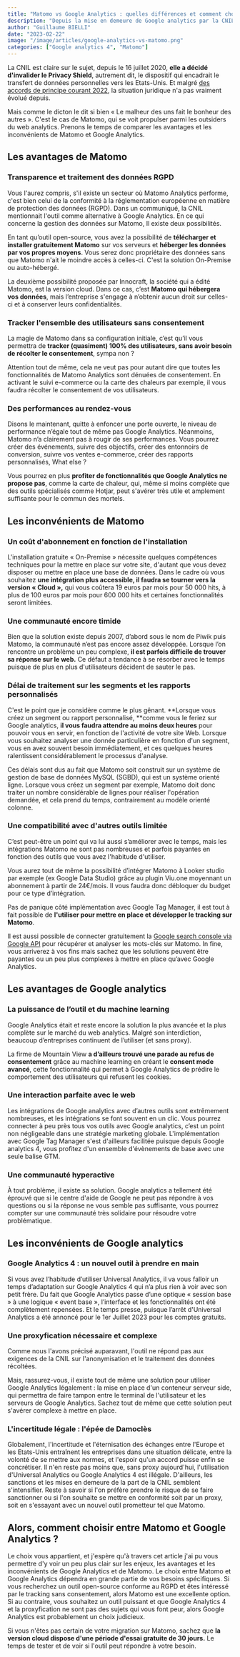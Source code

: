 ```yaml
---
title: "Matomo vs Google Analytics : quelles différences et comment choisir ?"
description: "Depuis la mise en demeure de Google analytics par la CNIL, des alternatives fleurissent dans le monde du web analytics, comme par exemple Matomo, l'outil RGPD compliant par excellence."
author: "Guillaume BIELLI"
date: "2023-02-22"
image: "/image/articles/google-analytics-vs-matomo.png"
categories: ["Google analytics 4", "Matomo"]
---
```


La CNIL est claire sur le sujet, depuis le 16 juillet 2020, **elle a décidé d'invalider le Privacy Shield**, autrement dit, le dispositif qui encadrait le transfert de données personnelles vers les Etats-Unis. Et malgré [des accords de principe courant 2022](https://noyb.eu/fr/6-mois-daccord-de-principe-laccord-entre-lue-et-les-etats-unis-na-toujours-pas-ete-conclu), la situation juridique n'a pas vraiment évolué depuis.

Mais comme le dicton le dit si bien « Le malheur des uns fait le bonheur des autres ». C'est le cas de Matomo, qui se voit propulser parmi les outsiders du web analytics. Prenons le temps de comparer les avantages et les inconvénients de Matomo et Google Analytics.

## Les avantages de Matomo

### Transparence et traitement des données RGPD

Vous l'aurez compris, s'il existe un secteur où Matomo Analytics performe, c'est bien celui de la conformité à la réglementation européenne en matière de protection des données (RGPD). Dans un communiqué, la CNIL mentionnait l'outil comme alternative à Google Analytics. En ce qui concerne la gestion des données sur Matomo, Il existe deux possibilités.

En tant qu’outil open-source, vous avez la possibilité de **télécharger et installer gratuitement Matomo** sur vos serveurs et **héberger les données par vos propres moyens**. Vous serez donc propriétaire des données sans que Matomo n'ait le moindre accès à celles-ci. C'est la solution On-Premise ou auto-hébergé.

La deuxième possibilité proposée par Innocraft, la société qui a édité Matomo, est la version cloud. Dans ce cas, c’est **Matomo qui hébergera vos données**, mais l’entreprise s'engage à n’obtenir aucun droit sur celles-ci et à conserver leurs confidentialités.

### Tracker l'ensemble des utilisateurs sans consentement

La magie de Matomo dans sa configuration initiale, c’est qu’il vous permettra de **tracker (quasiment) 100% des utilisateurs, sans avoir besoin de récolter le consentement**, sympa non ?

Attention tout de même, cela ne veut pas pour autant dire que toutes les fonctionnalités de Matomo Analytics sont dénuées de consentement. En activant le suivi e-commerce ou la carte des chaleurs par exemple, il vous faudra récolter le consentement de vos utilisateurs.

### Des performances au rendez-vous

Disons le maintenant, quitte à enfoncer une porte ouverte, le niveau de performance n’égale tout de même pas Google Analytics. Néanmoins, Matomo n’a clairement pas à rougir de ses performances. Vous pourrez créer des événements, suivre des objectifs, créer des entonnoirs de conversion, suivre vos ventes e-commerce, créer des rapports personnalisés, What else ?

Vous pourrez en plus **profiter de fonctionnalités que Google Analytics ne propose pas**, comme la carte de chaleur, qui, même si moins complète que des outils spécialisés comme Hotjar, peut s'avérer très utile et amplement suffisante pour le commun des mortels.

## Les inconvénients de Matomo

### Un coût d'abonnement en fonction de l'installation

L'installation gratuite « On-Premise » nécessite quelques compétences techniques pour la mettre en place sur votre site, d'autant que vous devez disposer ou mettre en place une base de données. Dans le cadre où vous souhaitez **une intégration plus accessible, il faudra se tourner vers la version « Cloud »,** qui vous coûtera 19 euros par mois pour 50 000 hits, à plus de 100 euros par mois pour 600 000 hits et certaines fonctionnalités seront limitées.

### Une communauté encore timide

Bien que la solution existe depuis 2007, d’abord sous le nom de Piwik puis Matomo, la communauté n’est pas encore assez développée. Lorsque l’on rencontre un problème un peu complexe, **il est parfois difficile de trouver sa réponse sur le web.** Ce défaut a tendance à se résorber avec le temps puisque de plus en plus d'utilisateurs décident de sauter le pas.

### Délai de traitement sur les segments et les rapports personnalisés

C'est le point que je considère comme le plus gênant. **Lorsque vous créez un segment ou rapport personnalisé, **comme vous le feriez sur Google analytics, **il vous faudra attendre au moins deux heures** pour pouvoir vous en servir, en fonction de l'activité de votre site Web. Lorsque vous souhaitez analyser une donnée particulière en fonction d'un segment, vous en avez souvent besoin immédiatement, et ces quelques heures ralentissent considérablement le processus d'analyse.

Ces délais sont dus au fait que Matomo soit construit sur un système de gestion de base de données MySQL (SGBD), qui est un système orienté ligne. Lorsque vous créez un segment par exemple, Matomo doit donc traiter un nombre considérable de lignes pour réaliser l'opération demandée, et cela prend du temps, contrairement au modèle orienté colonne.

### Une compatibilité avec d'autres outils limitée

C’est peut-être un point qui va lui aussi s’améliorer avec le temps, mais les intégrations Matomo ne sont pas nombreuses et parfois payantes en fonction des outils que vous avez l'habitude d'utiliser.

Vous aurez tout de même la possibilité d’intégrer Matomo à Looker studio par exemple (ex Google Data Studio) grâce au plugin Viu.one moyennant un abonnement à partir de 24€/mois. Il vous faudra donc débloquer du budget pour ce type d’intégration.

Pas de panique côté implémentation avec Google Tag Manager, il est tout à fait possible de **l'utiliser pour mettre en place et développer le tracking sur Matomo**.

Il est aussi possible de connecter gratuitement la [Google search console via Google API](/blog/connecter-la-google-search-console-a-matomo) pour récupérer et analyser les mots-clés sur Matomo. In fine, vous arriverez à vos fins mais sachez que les solutions peuvent être payantes ou un peu plus complexes à mettre en place qu’avec Google Analytics.

## Les avantages de Google analytics

### La puissance de l’outil et du machine learning

Google Analytics était et reste encore la solution la plus avancée et la plus complète sur le marché du web analytics. Malgré son interdiction, beaucoup d’entreprises continuent de l’utiliser (et sans proxy).

La firme de Mountain View **a d’ailleurs trouvé une parade au refus de consentement** grâce au machine learning en créant le **consent mode avancé**, cette fonctionnalité qui permet à Google Analytics de prédire le comportement des utilisateurs qui refusent les cookies.

### Une interaction parfaite avec le web

Les intégrations de Google analytics avec d’autres outils sont extrêmement nombreuses, et les intégrations se font souvent en un clic. Vous pourrez connecter à peu près tous vos outils avec Google analytics, c’est un point non négligeable dans une stratégie marketing globale. L'implémentation avec Google Tag Manager s'est d'ailleurs facilitée puisque depuis Google analytics 4, vous profitez d'un ensemble d'évènements de base avec une seule balise GTM.

### Une communauté hyperactive

À tout problème, il existe sa solution. Google analytics a tellement été éprouvé que si le centre d'aide de Google ne peut pas répondre à vos questions ou si la réponse ne vous semble pas suffisante, vous pourrez compter sur une communauté très solidaire pour résoudre votre problématique.

## Les inconvénients de Google analytics

### Google Analytics 4 : un nouvel outil à prendre en main

Si vous avez l’habitude d’utiliser Universal Analytics, il va vous falloir un temps d’adaptation sur Google Analytics 4 qui n’a plus rien à voir avec son petit frère. Du fait que Google Analytics passe d’une optique « session base » à une logique « event base », l’interface et les fonctionnalités ont été complètement repensées. Et le temps presse, puisque l’arrêt d'Universal Analytics a été annoncé pour le 1er Juillet 2023 pour les comptes gratuits.

### Une proxyfication nécessaire et complexe

Comme nous l'avons précisé auparavant, l'outil ne répond pas aux exigences de la CNIL sur l'anonymisation et le traitement des données récoltées.

Mais, rassurez-vous, il existe tout de même une solution pour utiliser Google Analytics légalement : la mise en place d'un conteneur serveur side, qui permettra de faire tampon entre le terminal de l'utilisateur et les serveurs de Google Analytics. Sachez tout de même que cette solution peut s'avérer complexe à mettre en place.

### L'incertitude légale : l'épée de Damoclès

Globalement, l'incertitude et l'éternisation des échanges entre l'Europe et les Etats-Unis entraînent les entreprises dans une situation délicate, entre la volonté de se mettre aux normes, et l'espoir qu'un accord puisse enfin se concrétiser. Il n'en reste pas moins que, sans proxy aujourd'hui, l'utilisation d'Universal Analytics ou Google Analytics 4 est illégale. D'ailleurs, les sanctions et les mises en demeure de la part de la CNIL semblent s'intensifier. Reste à savoir si l'on préfère prendre le risque de se faire sanctionner ou si l'on souhaite se mettre en conformité soit par un proxy, soit en s'essayant avec un nouvel outil prometteur tel que Matomo.

## Alors, comment choisir entre Matomo et Google Analytics ?

Le choix vous appartient, et j'espère qu'à travers cet article j'ai pu vous permettre d'y voir un peu plus clair sur les enjeux, les avantages et les inconvénients de Google Analytics et de Matomo. Le choix entre Matomo et Google Analytics dépendra en grande partie de vos besoins spécifiques. Si vous recherchez un outil open-source conforme au RGPD et êtes intéressé par le tracking sans consentement, alors Matomo est une excellente option. Si au contraire, vous souhaitez un outil puissant et que Google Analytics 4 et la proxyfication ne sont pas des sujets qui vous font peur, alors Google Analytics est probablement un choix judicieux.

Si vous n'êtes pas certain de votre migration sur Matomo, sachez que **la version cloud dispose d'une période d'essai gratuite de 30 jours.** Le temps de tester et de voir si l'outil peut répondre à votre besoin.
